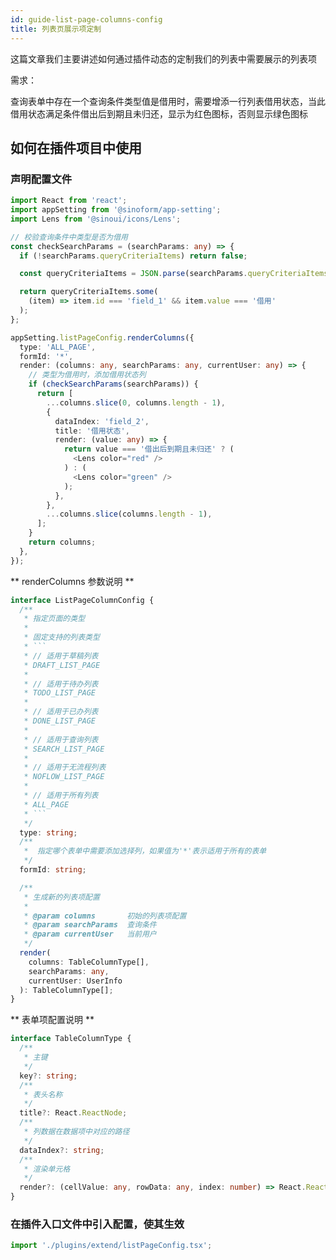 ```yaml
---
id: guide-list-page-columns-config
title: 列表页展示项定制
---
```


这篇文章我们主要讲述如何通过插件动态的定制我们的列表中需要展示的列表项

需求：

查询表单中存在一个查询条件类型值是借用时，需要增添一行列表借用状态，当此借用状态满足条件借出后到期且未归还，显示为红色图标，否则显示绿色图标

## 如何在插件项目中使用

### 声明配置文件

```typescript title="src/plugins/extend/listPageConfig.tsx"
import React from 'react';
import appSetting from '@sinoform/app-setting';
import Lens from '@sinoui/icons/Lens';

// 校验查询条件中类型是否为借用
const checkSearchParams = (searchParams: any) => {
  if (!searchParams.queryCriteriaItems) return false;

  const queryCriteriaItems = JSON.parse(searchParams.queryCriteriaItems);

  return queryCriteriaItems.some(
    (item) => item.id === 'field_1' && item.value === '借用'
  );
};

appSetting.listPageConfig.renderColumns({
  type: 'ALL_PAGE',
  formId: '*',
  render: (columns: any, searchParams: any, currentUser: any) => {
    // 类型为借用时，添加借用状态列
    if (checkSearchParams(searchParams)) {
      return [
        ...columns.slice(0, columns.length - 1),
        {
          dataIndex: 'field_2',
          title: '借用状态',
          render: (value: any) => {
            return value === '借出后到期且未归还' ? (
              <Lens color="red" />
            ) : (
              <Lens color="green" />
            );
          },
        },
        ...columns.slice(columns.length - 1),
      ];
    }
    return columns;
  },
});
```

** renderColumns 参数说明 **

````typescript
interface ListPageColumnConfig {
  /**
   * 指定页面的类型
   *
   * 固定支持的列表类型
   * ```
   * // 适用于草稿列表
   * DRAFT_LIST_PAGE
   *
   * // 适用于待办列表
   * TODO_LIST_PAGE
   *
   * // 适用于已办列表
   * DONE_LIST_PAGE
   *
   * // 适用于查询列表
   * SEARCH_LIST_PAGE
   *
   * // 适用于无流程列表
   * NOFLOW_LIST_PAGE
   *
   * // 适用于所有列表
   * ALL_PAGE
   * ```
   */
  type: string;
  /**
   *  指定哪个表单中需要添加选择列，如果值为'*'表示适用于所有的表单
   */
  formId: string;

  /**
   * 生成新的列表项配置
   *
   * @param columns       初始的列表项配置
   * @param searchParams  查询条件
   * @param currentUser   当前用户
   */
  render(
    columns: TableColumnType[],
    searchParams: any,
    currentUser: UserInfo
  ): TableColumnType[];
}
````

** 表单项配置说明 **

```typescript
interface TableColumnType {
  /**
   * 主键
   */
  key?: string;
  /**
   * 表头名称
   */
  title?: React.ReactNode;
  /**
   * 列数据在数据项中对应的路径
   */
  dataIndex?: string;
  /**
   * 渲染单元格
   */
  render?: (cellValue: any, rowData: any, index: number) => React.ReactNode;
}
```

### 在插件入口文件中引入配置，使其生效

```typescript title='src/index.ts'
import './plugins/extend/listPageConfig.tsx';
```
